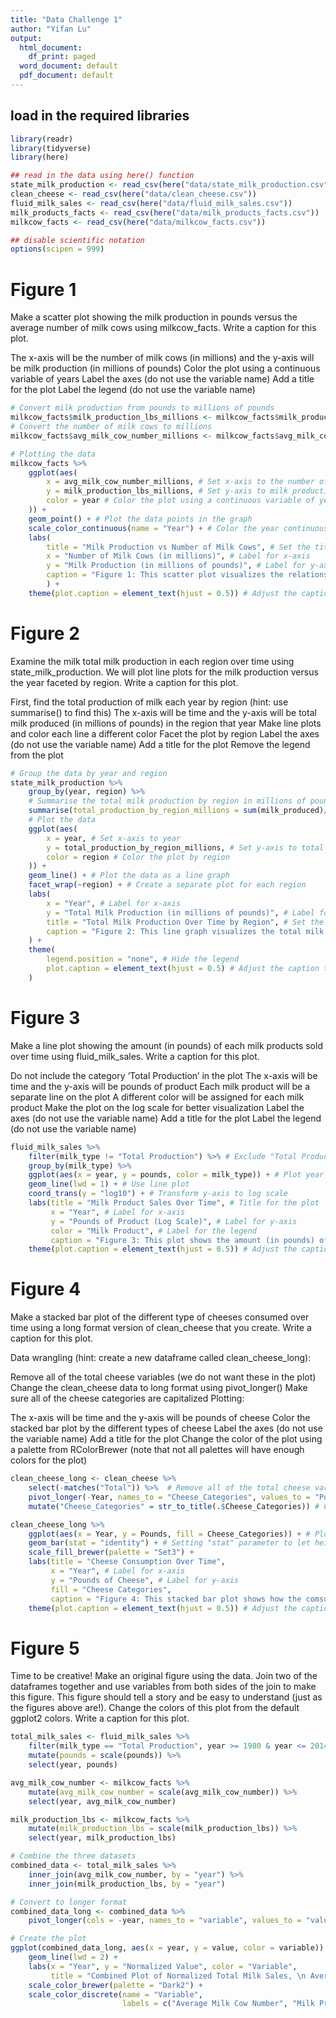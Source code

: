 ```yaml
---
title: "Data Challenge 1"
author: "Yifan Lu"
output:
  html_document:
    df_print: paged
  word_document: default
  pdf_document: default
---
```


## load in the required libraries 

```r
library(readr)
library(tidyverse)
library(here)

## read in the data using here() function
state_milk_production <- read_csv(here("data/state_milk_production.csv"))
clean_cheese <- read_csv(here("data/clean_cheese.csv"))
fluid_milk_sales <- read_csv(here("data/fluid_milk_sales.csv"))
milk_products_facts <- read_csv(here("data/milk_products_facts.csv"))
milkcow_facts <- read_csv(here("data/milkcow_facts.csv"))

## disable scientific notation
options(scipen = 999)
```
# Figure 1
Make a scatter plot showing the milk production in pounds versus the average number of milk cows using milkcow_facts. Write a caption for this plot.

The x-axis will be the number of milk cows (in millions) and the y-axis will be milk production (in millions of pounds)
Color the plot using a continuous variable of years
Label the axes (do not use the variable name)
Add a title for the plot
Label the legend (do not use the variable name)
```r
# Convert milk production from pounds to millions of pounds
milkcow_facts$milk_production_lbs_millions <- milkcow_facts$milk_production_lbs / 1e6
# Convert the number of milk cows to millions
milkcow_facts$avg_milk_cow_number_millions <- milkcow_facts$avg_milk_cow_number / 1e6

# Plotting the data
milkcow_facts %>%
    ggplot(aes(
        x = avg_milk_cow_number_millions, # Set x-axis to the number of milk cows (in millions)
        y = milk_production_lbs_millions, # Set y-axis to milk production (in millions of pounds)
        color = year # Color the plot using a continuous variable of years 
    )) +  
    geom_point() + # Plot the data points in the graph
    scale_color_continuous(name = "Year") + # Color the year continuously
    labs(
        title = "Milk Production vs Number of Milk Cows", # Set the title of the plot
        x = "Number of Milk Cows (in millions)", # Label for x-axis
        y = "Milk Production (in millions of pounds)", # Label for y-axis
        caption = "Figure 1: This scatter plot visualizes the relationship between the number of milk cows\n and milk production over time. Each point represents a year, with its position\n determined by the number of milk cows (x-axis) and total milk production (y-axis) \n for that year. The color of each point corresponds to the specific year." # Caption for the plot
        ) +
    theme(plot.caption = element_text(hjust = 0.5)) # Adjust the caption to middle

```

# Figure 2
Examine the milk total milk production in each region over time using state_milk_production. We will plot line plots for the milk production versus the year faceted by region. Write a caption for this plot.

First, find the total production of milk each year by region (hint: use summarise() to find this)
The x-axis will be time and the y-axis will be total milk produced (in millions of pounds) in the region that year
Make line plots and color each line a different color
Facet the plot by region
Label the axes (do not use the variable name)
Add a title for the plot
Remove the legend from the plot
```r
# Group the data by year and region
state_milk_production %>%
    group_by(year, region) %>%
    # Summarise the total milk production by region in millions of pounds
    summarise(total_production_by_region_millions = sum(milk_produced)/ 1e6) %>%
    # Plot the data
    ggplot(aes(
        x = year, # Set x-axis to year
        y = total_production_by_region_millions, # Set y-axis to total milk production by region in millions of pounds
        color = region # Color the plot by region
    )) +
    geom_line() + # Plot the data as a line graph
    facet_wrap(~region) + # Create a separate plot for each region
    labs(
        x = "Year", # Label for x-axis
        y = "Total Milk Production (in millions of pounds)", # Label for y-axis
        title = "Total Milk Production Over Time by Region", # Set the title of the plot
        caption = "Figure 2: This line graph visualizes the total milk production over time by region.\n Each line represents a region, with its position determined by the year (x-axis) \nand the total milk production in that region (y-axis). The color of each line corresponds \nto a specific region. The graph is faceted by region, meaning there is a separate \nplot for each region. This allows for easy comparison of milk production trends across regions." # Caption for the plot
    ) +
    theme(
        legend.position = "none", # Hide the legend
        plot.caption = element_text(hjust = 0.5) # Adjust the caption to middle
    )
```

# Figure 3
Make a line plot showing the amount (in pounds) of each milk products sold over time using fluid_milk_sales. Write a caption for this plot.

Do not include the category ‘Total Production’ in the plot
The x-axis will be time and the y-axis will be pounds of product
Each milk product will be a separate line on the plot
A different color will be assigned for each milk product
Make the plot on the log scale for better visualization
Label the axes (do not use the variable name)
Add a title for the plot
Label the legend (do not use the variable name)

```r
fluid_milk_sales %>% 
    filter(milk_type != "Total Production") %>% # Exclude "Total Production" category
    group_by(milk_type) %>%
    ggplot(aes(x = year, y = pounds, color = milk_type)) + # Plot year on x-axis and pounds on y-axis, color by milk type
    geom_line(lwd = 1) + # Use line plot
    coord_trans(y = "log10") + # Transform y-axis to log scale
    labs(title = "Milk Product Sales Over Time", # Title for the plot
         x = "Year", # Label for x-axis
         y = "Pounds of Product (Log Scale)", # Label for y-axis
         color = "Milk Product", # Label for the legend
         caption = "Figure 3: This plot shows the amount (in pounds) of each milk product sold over time.\n Each milk product is represented by a separate line on the plot.\n The plot is on a log scale for better visualization") +
    theme(plot.caption = element_text(hjust = 0.5)) # Adjust the caption to middle
```

# Figure 4
Make a stacked bar plot of the different type of cheeses consumed over time using a long format version of clean_cheese that you create. Write a caption for this plot.

Data wrangling (hint: create a new dataframe called clean_cheese_long):

Remove all of the total cheese variables (we do not want these in the plot)
Change the clean_cheese data to long format using pivot_longer()
Make sure all of the cheese categories are capitalized
Plotting:

The x-axis will be time and the y-axis will be pounds of cheese
Color the stacked bar plot by the different types of cheese
Label the axes (do not use the variable name)
Add a title for the plot
Change the color of the plot using a palette from RColorBrewer (note that not all palettes will have enough colors for the plot)

```r
clean_cheese_long <- clean_cheese %>%
    select(-matches("Total")) %>%  # Remove all of the total cheese variables
    pivot_longer(-Year, names_to = "Cheese_Categories", values_to = "Pounds") %>% # Convert the data to longer format
    mutate("Cheese_Categories" = str_to_title(.$Cheese_Categories)) # Capitalize cheese categories

clean_cheese_long %>%
    ggplot(aes(x = Year, y = Pounds, fill = Cheese_Categories)) + # Plot year on x-axis and pounds on y-axis, color by cheese categories
    geom_bar(stat = "identity") + # Setting "stat" parameter to let height of each bar represent value in the data
    scale_fill_brewer(palette = "Set3") +
    labs(title = "Cheese Consumption Over Time",
         x = "Year", # Label for x-axis
         y = "Pounds of Cheese", # Label for y-axis
         fill = "Cheese Categories",
         caption = "Figure 4: This stacked bar plot shows how the comsumption of different categories of \n cheese changes over time. Each bar represents a year. And each sub-bars \n are colored according to their cheese categories.")  +
    theme(plot.caption = element_text(hjust = 0.5)) # Adjust the caption to middle
```

# Figure 5
Time to be creative! Make an original figure using the data. Join two of the dataframes together and use variables from both sides of the join to make this figure. This figure should tell a story and be easy to understand (just as the figures above are!). Change the colors of this plot from the default ggplot2 colors. Write a caption for this plot.

```r
total_milk_sales <- fluid_milk_sales %>%
    filter(milk_type == "Total Production", year >= 1980 & year <= 2014) %>%
    mutate(pounds = scale(pounds)) %>%
    select(year, pounds)

avg_milk_cow_number <- milkcow_facts %>%
    mutate(avg_milk_cow_number = scale(avg_milk_cow_number)) %>%
    select(year, avg_milk_cow_number)

milk_production_lbs <- milkcow_facts %>%
    mutate(milk_production_lbs = scale(milk_production_lbs)) %>%
    select(year, milk_production_lbs)

# Combine the three datasets
combined_data <- total_milk_sales %>%
    inner_join(avg_milk_cow_number, by = "year") %>%
    inner_join(milk_production_lbs, by = "year")

# Convert to longer format
combined_data_long <- combined_data %>%
    pivot_longer(cols = -year, names_to = "variable", values_to = "value")

# Create the plot
ggplot(combined_data_long, aes(x = year, y = value, color = variable)) +
    geom_line(lwd = 2) +
    labs(x = "Year", y = "Normalized Value", color = "Variable",
         title = "Combined Plot of Normalized Total Milk Sales, \n Average Milk Cow Number and Milk Production") +
    scale_color_brewer(palette = "Dark2") +
    scale_color_discrete(name = "Variable",
                         labels = c("Average Milk Cow Number", "Milk Production", "Total Milk Sales"))
```

